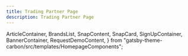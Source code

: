 ```yaml
---
title: Trading Partner Page
description: Trading Partner Page
---
```

  ArticleContainer,
  BrandsList,
  SnapContent,
  SnapCard,
  SignUpContainer,
  BannerContainer,
  RequestDemoContent,
} from "gatsby-theme-carbon/src/templates/HomepageComponents";


<TradingSignUpContainer />
